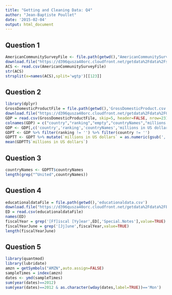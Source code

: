 ```yaml
---
title: "Getting and Cleaning Data: Q4"
author: "Jean-Baptiste Poullet"
date: '2015-02-04'
output: html_document
---
```


## Question 1

```r
AmericanCommunitySurveyFile <- file.path(getwd(),"AmericanCommunitySurvey")
download.file("https://d396qusza40orc.cloudfront.net/getdata%2Fdata%2Fss06hid.csv", destfile = AmericanCommunitySurveyFile, method='curl')
ACS <- read.csv(AmericanCommunitySurveyFile)
str(ACS)
strsplit(x=names(ACS),split='wgtp')[[123]]
```
## Question 2

```r
library(dplyr)
GrossDomesticProductFile = file.path(getwd(),'GrossDomesticProduct.csv')
download.file("https://d396qusza40orc.cloudfront.net/getdata%2Fdata%2FGDP.csv",method='curl',destfile = GrossDomesticProductFile)
GDP = read.csv(GrossDomesticProductFile, skip=5, header=FALSE, nrow=231)
colnames(GDP) = c("country","ranking","empty","countryNames","millions in US dollars",'empty2')
GDP <- GDP[,c('country','ranking','countryNames','millions in US dollars')]
GDPT <- GDP %>% filter(ranking != '') %>% filter(country != '')
GDPTT <- GDPT %>% mutate(`millions in US dollars` = as.numeric(gsub(',','',as.character(`millions in US dollars`))))
mean(GDPTT$`millions in US dollars`)
```


## Question 3
```r
countryNames <- GDPTT$countryNames
length(grep("^United",countryNames))
```

## Question 4
```r
educationaldataFile = file.path(getwd(),'educationaldata.csv')
download.file("https://d396qusza40orc.cloudfront.net/getdata%2Fdata%2FEDSTATS_Country.csv",method='curl',destfile = educationaldataFile)
ED = read.csv(educationaldataFile)
names(ED)
fiscalYear = grep('[Ff]iscal [Yy]ear',ED[,'Special.Notes'],value=TRUE)
fiscalYearJune = grep('[Jj]une',fiscalYear,value=TRUE)
length(fiscalYearJune)
```

## Question 5
```r
library(quantmod)
library(lubridate)
amzn = getSymbols("AMZN",auto.assign=FALSE)
sampleTimes = index(amzn)
dates <- ymd(sampleTimes)
sum(year(dates)==2012)
sum(year(dates)==2012 & as.character(wday(dates,label=TRUE))=='Mon')
```









